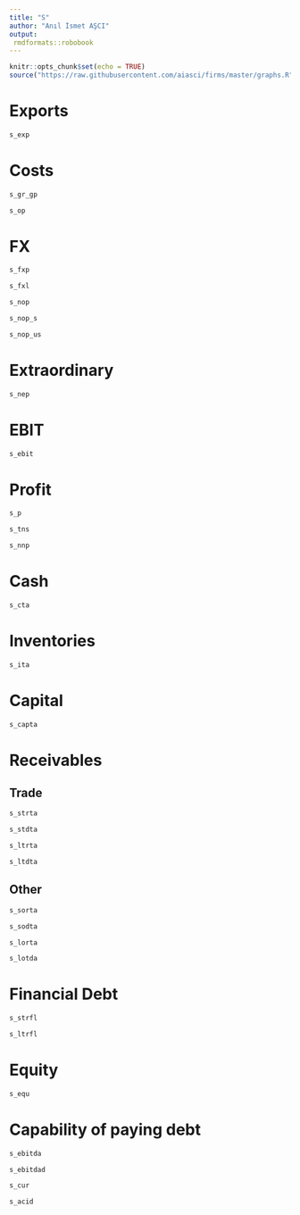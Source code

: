 ```yaml
---
title: "S"
author: "Anıl İsmet AŞCI"
output:
 rmdformats::robobook
---
```


```r
knitr::opts_chunk$set(echo = TRUE)
source("https://raw.githubusercontent.com/aiasci/firms/master/graphs.R")
```



# Exports

```r
s_exp
```


# Costs

```r
s_gr_gp
```

```r
s_op
```


# FX

```r
s_fxp
```


```r
s_fxl
```


```r
s_nop
```

```r
s_nop_s
```

```r
s_nop_us
```


# Extraordinary

```r
s_nep
```


# EBIT

```r
s_ebit
```

# Profit

```r
s_p
```

```r
s_tns
```

```r
s_nnp
```


# Cash

```r
s_cta
```

# Inventories

```r
s_ita
```

# Capital

```r
s_capta
```

# Receivables

## Trade

```r
s_strta
```

```r
s_stdta
```

```r
s_ltrta
```

```r
s_ltdta
```

## Other


```r
s_sorta
```

```r
s_sodta
```

```r
s_lorta
```

```r
s_lotda
```

# Financial Debt


```r
s_strfl
```

```r
s_ltrfl
```

# Equity


```r
s_equ
```

# Capability of paying debt


```r
s_ebitda
```

```r
s_ebitdad
```

```r
s_cur
```

```r
s_acid
```

